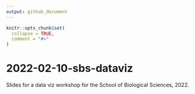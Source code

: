 ```yaml
---
output: github_document
---
```


```r
knitr::opts_chunk$set(
  collapse = TRUE,
  comment = "#>"
)
```

# 2022-02-10-sbs-dataviz

<!-- badges: start -->
<!-- badges: end -->

Slides for a data viz workshop for the School of Biological Sciences, 2022.